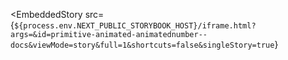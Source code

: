 
<EmbeddedStory
  src={`${process.env.NEXT_PUBLIC_STORYBOOK_HOST}/iframe.html?args=&id=primitive-animated-animatednumber--docs&viewMode=story&full=1&shortcuts=false&singleStory=true`}
></EmbeddedStory>
